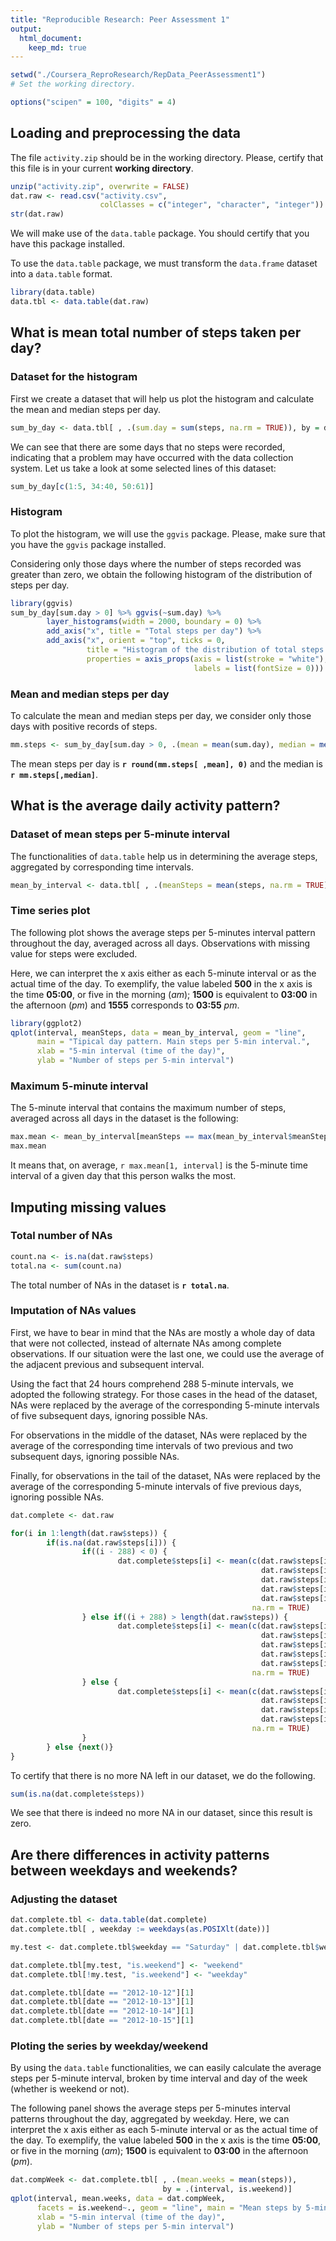 ```yaml
---
title: "Reproducible Research: Peer Assessment 1"
output: 
  html_document:
    keep_md: true
---
```


```r
setwd("./Coursera_ReproResearch/RepData_PeerAssessment1")
# Set the working directory.
```

```r
options("scipen" = 100, "digits" = 4)
```


## Loading and preprocessing the data

The file `activity.zip` should be in the working directory. Please, certify that this file is in your current **working directory**.

```r
unzip("activity.zip", overwrite = FALSE)
dat.raw <- read.csv("activity.csv", 
                    colClasses = c("integer", "character", "integer"))
str(dat.raw)
```

We will make use of the `data.table` package. You should certify that you have this package installed.

To use the `data.table` package, we must transform the `data.frame` dataset into a `data.table` format.

```r
library(data.table)
data.tbl <- data.table(dat.raw)
```


## What is mean total number of steps taken per day?

### Dataset for the histogram
First we create a dataset that will help us plot the histogram and calculate the mean and median steps per day.

```r
sum_by_day <- data.tbl[ , .(sum.day = sum(steps, na.rm = TRUE)), by = date]
```

We can see that there are some days that no steps were recorded, indicating that a problem may have occurred with the data collection system. Let us take a look at some selected lines of this dataset:

```r
sum_by_day[c(1:5, 34:40, 50:61)]
```

### Histogram

To plot the histogram, we will use the `ggvis` package. Please, make sure that you have the `ggvis` package installed.

Considering only those days where the number of steps recorded was greater than zero, we obtain the following histogram of the distribution of steps per day.

```r
library(ggvis)
sum_by_day[sum.day > 0] %>% ggvis(~sum.day) %>% 
        layer_histograms(width = 2000, boundary = 0) %>% 
        add_axis("x", title = "Total steps per day") %>% 
        add_axis("x", orient = "top", ticks = 0, 
                 title = "Histogram of the distribution of total steps per day",
                 properties = axis_props(axis = list(stroke = "white"),
                                         labels = list(fontSize = 0)))
```

### Mean and median steps per day

To calculate the mean and median steps per day, we consider only those days with positive records of steps.

```r
mm.steps <- sum_by_day[sum.day > 0, .(mean = mean(sum.day), median = median(sum.day))]
```

The mean steps per day is **`r round(mm.steps[ ,mean], 0)`** and the median is **`r mm.steps[,median]`**.


## What is the average daily activity pattern?
### Dataset of mean steps per 5-minute interval

The functionalities of `data.table` help us in determining the average steps, aggregated by corresponding time intervals.

```r
mean_by_interval <- data.tbl[ , .(meanSteps = mean(steps, na.rm = TRUE)), by = interval]
```


### Time series plot

The following plot shows the average steps per 5-minutes interval pattern throughout the day, averaged across all days. Observations with missing value for steps were excluded.  

Here, we can interpret the x axis either as each 5-minute interval or as the actual time of the day. To exemplify, the value labeled **500** in the x axis is the time **05:00**, or five in the morning (*am*); **1500** is equivalent to **03:00** in the afternoon (*pm*) and **1555** corresponds to **03:55** *pm*.

```r
library(ggplot2)
qplot(interval, meanSteps, data = mean_by_interval, geom = "line",
      main = "Tipical day pattern. Main steps per 5-min interval.",
      xlab = "5-min interval (time of the day)",
      ylab = "Number of steps per 5-min interval")
```

### Maximum 5-minute interval
The 5-minute interval that contains the maximum number of steps, averaged across all days in the dataset is the following:

```r
max.mean <- mean_by_interval[meanSteps == max(mean_by_interval$meanSteps)]
max.mean
```

It means that, on average, `r max.mean[1, interval]` is the 5-minute time interval of a given day that this person walks the most.

## Imputing missing values
### Total number of NAs
```r
count.na <- is.na(dat.raw$steps)
total.na <- sum(count.na)
```

The total number of NAs in the dataset is **`r total.na`**.

### Imputation of NAs values

First, we have to bear in mind that the NAs are mostly a whole day of data that were not collected, instead of alternate NAs among complete observations. If our situation were the last one, we could use the average of the adjacent previous and subsequent interval.  

Using the fact that 24 hours comprehend 288 5-minute intervals, we adopted the following strategy. For those cases in the head of the dataset, NAs were replaced by the average of the corresponding 5-minute intervals of five subsequent days, ignoring possible NAs.  

For observations in the middle of the dataset, NAs were replaced by the average of the corresponding time intervals of two previous and two subsequent days, ignoring possible NAs.  

Finally, for observations in the tail of the dataset, NAs were replaced by the average of the corresponding 5-minute intervals of five previous days, ignoring possible NAs.

```r
dat.complete <- dat.raw

for(i in 1:length(dat.raw$steps)) {
        if(is.na(dat.raw$steps[i])) {
                if((i - 288) < 0) {
                        dat.complete$steps[i] <- mean(c(dat.raw$steps[i + 288],
                                                        dat.raw$steps[i + 2 * 288],
                                                        dat.raw$steps[i + 3 * 288],
                                                        dat.raw$steps[i + 4 * 288],
                                                        dat.raw$steps[i + 5 * 288]),
                                                      na.rm = TRUE)
                } else if((i + 288) > length(dat.raw$steps)) {
                        dat.complete$steps[i] <- mean(c(dat.raw$steps[i - 288],
                                                        dat.raw$steps[i - 2 * 288],
                                                        dat.raw$steps[i - 3 * 288],
                                                        dat.raw$steps[i - 4 * 288],
                                                        dat.raw$steps[i - 5 * 288]),
                                                      na.rm = TRUE)
                } else {
                        dat.complete$steps[i] <- mean(c(dat.raw$steps[i - 288],
                                                        dat.raw$steps[i - 2 * 288],
                                                        dat.raw$steps[i + 288],
                                                        dat.raw$steps[i + 2 * 288]),
                                                      na.rm = TRUE)
                }
        } else {next()}
}
```

To certify that there is no more NA left in our dataset, we do the following.

```r
sum(is.na(dat.complete$steps))
```

We see that there is indeed no more NA in our dataset, since this result is zero.


## Are there differences in activity patterns between weekdays and weekends?
### Adjusting the dataset
```r
dat.complete.tbl <- data.table(dat.complete)
dat.complete.tbl[ , weekday := weekdays(as.POSIXlt(date))]

my.test <- dat.complete.tbl$weekday == "Saturday" | dat.complete.tbl$weekday == "Sunday"

dat.complete.tbl[my.test, "is.weekend"] <- "weekend"
dat.complete.tbl[!my.test, "is.weekend"] <- "weekday"

dat.complete.tbl[date == "2012-10-12"][1]
dat.complete.tbl[date == "2012-10-13"][1]
dat.complete.tbl[date == "2012-10-14"][1]
dat.complete.tbl[date == "2012-10-15"][1]
```

### Ploting the series by weekday/weekend

By using the `data.table` functionalities, we can easily calculate the average steps per 5-minute interval, broken by time interval and day of the week (whether is weekend or not).  

The following panel shows the average steps per 5-minutes interval patterns throughout the day, aggregated by weekday. Here, we can interpret the x axis either as each 5-minute interval or as the actual time of the day. To exemplify, the value labeled **500** in the x axis is the time **05:00**, or five in the morning (*am*); **1500** is equivalent to **03:00** in the afternoon (*pm*).

```r
dat.compWeek <- dat.complete.tbl[ , .(mean.weeks = mean(steps)),
                                  by = .(interval, is.weekend)]
qplot(interval, mean.weeks, data = dat.compWeek, 
      facets = is.weekend~., geom = "line", main = "Mean steps by 5-min interval",
      xlab = "5-min interval (time of the day)",
      ylab = "Number of steps per 5-min interval")
```


